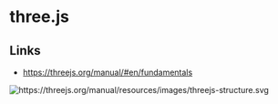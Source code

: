 
# three.js

## Links
- https://threejs.org/manual/#en/fundamentals

<Image
  src="https://threejs.org/manual/resources/images/threejs-structure.svg"
  alt="https://threejs.org/manual/resources/images/threejs-structure.svg"
  width={500}
  height={500}
/>